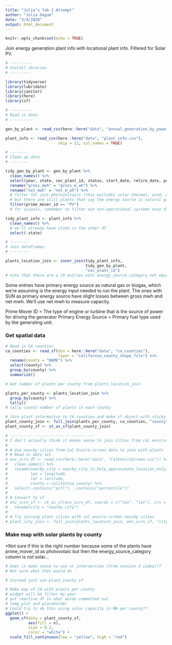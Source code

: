 ```yaml
---
title: "Julia’s Tab 2 Attempt"
author: "Julia Dagum"
date: "3/4/2020"
output: html_document
---
```


```r
knitr::opts_chunk$set(echo = TRUE)
```

Join energy generation plant info with locational plant info. Filtered for Solar PV.

```r
# ----------
# Install ibraries
# ---------

library(tidyverse)
library(lubridate)
library(janitor)
library(here)
library(sf)

```

```r

# ----------
# Read in data 
# ----------

gen_by_plant <- read_csv(here::here("data", "annual_generation_by_power_plant.csv"))

plant_info <- read_csv(here::here("data", "plant_info.csv"), 
                       skip = 12, col_names = TRUE)

# --------
# Clean up data
# --------

tidy_gen_by_plant <- gen_by_plant %>% 
  clean_names() %>% 
  select(year, state, cec_plant_id, status, start_date, retire_date, prime_mover_id, prime_mover_desc, capacity, gross_m_wh, net_m_wh) %>% 
  rename("gross_mwh" = "gross_m_wh") %>% 
  rename("net_mwh" = "net_m_wh") %>% 
  # filter for just photovoltaics (this excludes solar thermal, wind, etc.)
  # but there are still plants that say the energy source is natural gas/other non-solar...
  filter(prime_mover_id == "PV")
  # for visuals, remember to filter out non-operational systems once they have a "retire date" so they still show up if a year is selected before retirement

tidy_plant_info <- plant_info %>% 
  clean_names() %>% 
  # we'll already have state in the other df
  select(-state)

# --------
# Join dataframes
# ---------

plants_location_join <- inner_join(tidy_plant_info, 
                                   tidy_gen_by_plant, 
                                   "cec_plant_id")
# note that there are a 19 entries wiht energy_source_category not equal to "SUN" but prime_mover_id equal to "PV"

```
Some entries have primary energy source as natural gas or biogas, which we're assuming is the energy input needed to run the plant. The ones with SUN as primary energy source have slight losses between gross mwh and net mwh. We'll use net mwh to measure capacity. 

Prime Mover ID = The type of engine or turbine that is the source of power for driving the generator
Primary Energy Source = Primary fuel type used by the generating unit. 

### Get spatial data

```r

# Read in CA counties
ca_counties <- read_sf(dsn = here::here("data", "ca_counties"), 
                       layer = "california_county_shape_file") %>% 
  rename(county = "NAME") %>% 
  select(county) %>% 
  group_by(county) %>% 
  summarize()

# Get number of plants per county from plants_location_join

plants_per_county <- plants_location_join %>% 
  group_by(county) %>% 
  tally()
# tally counts number of plants in each county

# Join plant information to CA counties and make sf object with sticky geometries
plant_county_join <- full_join(plants_per_county, ca_counties, "county")
plant_county_sf <- st_as_sf(plant_county_join)


```

```r
# -------------------------------------
# I don't actually think it makes sense to join cities from cal enviroscreen:
# 
# # Use nearby cities from Cal Enviro-screen data to join with plants
# # Read in data set
# env_scrn_df <- read_csv(here::here("data", "CalEnviroScreen.csv")) %>% 
#   clean_names() %>% 
#   rename(nearby_city = nearby_city_to_help_approximate_location_only,
#          lon = longitude,
#          lat = latitude,
#          county = california_county) %>% 
#   select(-contains("pctl"), -contains("percentile"))
# 
# # Convert to sf
# env_scrn_sf <- st_as_sf(env_scrn_df, coords = c("lon", "lat"), crs = 4326) %>% 
#   rename(city = "nearby_city")
# 
# # Try joining plant cities with cal enviro-screen nearby cities
# plant_city_join <- full_join(plants_location_join, env_scrn_sf, "city")

```

### Make map with solar plants by county
*Not sure if this is the right number because some of the plants have prime_mover_id as photovotaic but then the energy_source_category column is not solar...
```r
# Does it make sense to use st_intersection (from session 3 video)??
# Not sure what that would do

# Instead just use plant_county_sf

# Make map of CA with plants per county
# widget will be filter by year
# put reactive df in what waldo commented out
# temp_plot and placeholder
# Could try to do this using solar capacity in MW per county??
ggplot() +
  geom_sf(data = plant_county_sf, 
          aes(fill = n), 
          size = 0.2, 
          color = "white") +
  scale_fill_continuous(low = "yellow", high = "red")
```

